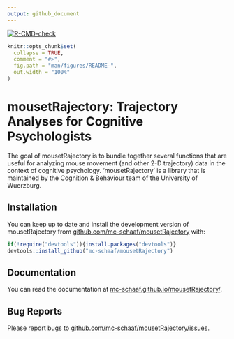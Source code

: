 ```yaml
---
output: github_document
---
```

<!-- badges: start -->
[![R-CMD-check](https://github.com/mc-schaaf/mousetRajectory/actions/workflows/R-CMD-check.yaml/badge.svg)](https://github.com/mc-schaaf/mousetRajectory/actions/workflows/R-CMD-check.yaml)
<!-- badges: end -->

<!-- README.md is generated from README.Rmd. Please edit that file -->

```r
knitr::opts_chunk$set(
  collapse = TRUE,
  comment = "#>",
  fig.path = "man/figures/README-",
  out.width = "100%"
)
```

# mousetRajectory: Trajectory Analyses for Cognitive Psychologists

The goal of mousetRajectory is to bundle together several functions that are useful for analyzing mouse movement (and other 2-D trajectory) data in the context of cognitive psychology. 'mousetRajectory' is a library that is maintained by the Cognition & Behaviour team of the University of Wuerzburg.

## Installation

You can keep up to date and install the development version of mousetRajectory from 
[github.com/mc-schaaf/mousetRajectory](https://github.com/mc-schaaf/mousetRajectory) with:

``` r
if(!require("devtools")){install.packages("devtools")}
devtools::install_github("mc-schaaf/mousetRajectory")
```

## Documentation
You can read the documentation at [mc-schaaf.github.io/mousetRajectory/](https://mc-schaaf.github.io/mousetRajectory/).


## Bug Reports
Please report bugs to [github.com/mc-schaaf/mousetRajectory/issues](https://github.com/mc-schaaf/mousetRajectory/issues).

